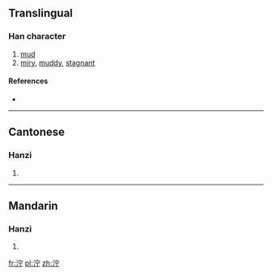 {{also|濘}}
==Translingual==

===Han character===
{{Han char|rn=85|rad=水|as=05|sn=8|four=3312<sub>1</sub>|canj=水十一弓 (EJMN)}}

# [[mud]]
# [[miry]], [[muddy]], [[stagnant]]

====References====
* {{Han ref|kx=0617.030|dkj=17303|hdz=31594.010|uh=6CDE|ud=27870|bh=CD46|bd=52550}}

----

==Cantonese==

===Hanzi===
{{yue-hanzi|jyut=|y=ning6|tra=濘}}

# {{defn|Cantonese|sort=水05}}

----

==Mandarin==

===Hanzi===
{{cmn-hanzi|tra=濘|pin=[[nìng]] ([[ning4]])|wg=ning<sup>4</sup>}}

# {{defn|Mandarin|sort=水05}}

[[fr:泞]]
[[pl:泞]]
[[zh:泞]]